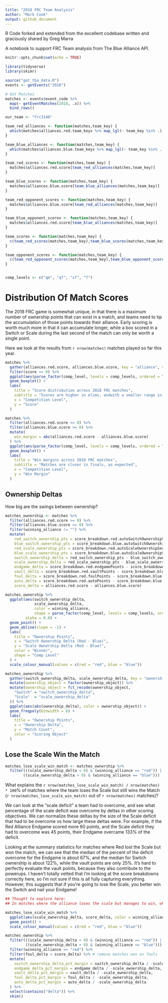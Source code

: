 ```yaml
---
title: "2018 FRC Team Analysis"
author: "Mark Cook"
output: github_document
---
```


R Code forked and extended from the excellent codebase written and graciously shared by Greg Marra

A notebook to support FRC Team analysis from The Blue Alliance API. 

```r
knitr::opts_chunk$set(echo = TRUE)

library(tidyverse)
library(skimr)

source("get_tba_data.R")
events <- getEvents("2018")

# Get Matches
matches <- events$event_code %>% 
  map(~ getEventMatches(2018, .x)) %>%
  bind_rows()

our_team <- "frc3140"

team_red_alliances <- function(matches,team_key) {
  which(matches$alliances.red.team_keys %>% map_lgl(~ team_key %in% .))
}

team_blue_alliances <- function(matches,team_key) {
  which(matches$alliances.blue.team_keys %>% map_lgl(~ team_key %in% .))
}

team_red_scores <- function(matches,team_key) {
  matches$alliances.red.score[team_red_alliances(matches,team_key)]
}

team_blue_scores <- function(matches,team_key) {
  matches$alliances.blue.score[team_blue_alliances(matches,team_key)]
}

team_red_opponent_scores <- function(matches,team_key) {
  matches$alliances.blue.score[team_red_alliances(matches,team_key)]
}

team_blue_opponent_scores <- function(matches,team_key) {
  matches$alliances.red.score[team_blue_alliances(matches,team_key)]
}

team_scores <- function(matches,team_key) {
  c(team_red_scores(matches,team_key),team_blue_scores(matches,team_key))
}

team_opponent_scores <- function(matches,team_key) {
  c(team_red_opponent_scores(matches,team_key),team_blue_opponent_scores(matches,team_key))
}


comp_levels <- c("qm", "qf", "sf", "f")
```

# Distribution Of Match Scores

The 2018 FRC game is somewhat unique, in that there is a maximum number of ownership points that can exist in a match, and teams need to tip the accumulation of those points towards their alliance. Early scoring is worth much more in that it can accumulate longer, while a box scored in a Switch or Scale during the last second of the match can only be worth a single point.

Here we look at the results from `r nrow(matches)` matches played so far this year.

```r
matches %>%
  gather(alliances.red.score, alliances.blue.score, key = "alliance", value = "score") %>%
  filter(score >= 0) %>%
  ggplot(aes(parse_factor(comp_level, levels = comp_levels, ordered = TRUE), score)) +
  geom_boxplot() +
  labs(
    title = "Score distribution across 2018 FRC matches",
    subtitle = "Scores are higher in elims, andwith a smaller range in finals",
    x = "Competition Level",
    y = "Score"
  )
```

```r
matches %>%
  filter(alliances.red.score >= 0) %>%
  filter(alliances.blue.score >= 0) %>%
  mutate(
    win_margin = abs(alliances.red.score - alliances.blue.score)
  ) %>%
  ggplot(aes(parse_factor(comp_level, levels = comp_levels, ordered = TRUE), win_margin)) +
  geom_boxplot() +
  labs(
    title = "Win margins across 2018 FRC matches",
    subtitle = "Matches are closer in finals, as expected",
    x = "Competition Level",
    y = "Win Margin"
  )
```

## Ownership Deltas

How big are the swings between ownership?

```r
matches_ownership <- matches %>%
  filter(alliances.red.score >= 0) %>%
  filter(alliances.blue.score >= 0) %>%
  filter(winning_alliance != "") %>%
  mutate(
    red_switch_ownership_pts = score_breakdown.red.autoSwitchOwnershipSec * 2 + score_breakdown.red.teleopSwitchOwnershipSec,
    blue_switch_ownership_pts = score_breakdown.blue.autoSwitchOwnershipSec * 2 + score_breakdown.blue.teleopSwitchOwnershipSec,
    red_scale_ownership_pts = score_breakdown.red.autoScaleOwnershipSec * 2 + score_breakdown.red.teleopScaleOwnershipSec,
    blue_scale_ownership_pts = score_breakdown.blue.autoScaleOwnershipSec * 2 + score_breakdown.blue.teleopScaleOwnershipSec,
    switch_ownership_delta = red_switch_ownership_pts - blue_switch_ownership_pts,
    scale_ownership_delta = red_scale_ownership_pts - blue_scale_ownership_pts,
    endgame_delta = score_breakdown.red.endgamePoints - score_breakdown.blue.endgamePoints,
    vault_delta = score_breakdown.red.vaultPoints - score_breakdown.blue.vaultPoints,
    foul_delta = score_breakdown.red.foulPoints - score_breakdown.blue.foulPoints,
    auto_delta = score_breakdown.red.autoPoints - score_breakdown.blue.autoPoints,
    score_delta = alliances.red.score - alliances.blue.score)

matches_ownership %>%
  ggplot(aes(switch_ownership_delta, 
             scale_ownership_delta, 
             color = winning_alliance,
             shape = parse_factor(comp_level, levels = comp_levels, ordered = TRUE)),
         alpha = 0.8) +
  geom_point() + 
  geom_abline(slope = -1) +
  labs(
    title = "Ownership Points",
    x = "Switch Ownership Delta (Red - Blue)",
    y = "Scale Ownership Detla (Red - Blue)",
    color = "Winner",
    shape = "Comp Level"
  ) + 
  scale_colour_manual(values = c(red = "red", blue = "blue"))

matches_ownership %>%
  gather(switch_ownership_delta, scale_ownership_delta, key = "ownership_object", value = "ownership_delta") %>%
  mutate(ownership_object = factor(ownership_object)) %>%
  mutate(ownership_object = fct_recode(ownership_object,
    "Switch" = "switch_ownership_delta",
    "Scale"  = "scale_ownership_delta"
  )) %>%
  ggplot(aes(abs(ownership_delta), color = ownership_object)) +
  geom_freqpoly(binwidth = 6) +
  labs(
    title = "Ownership Points",
    x = "Ownership Delta",
    y = "Match Count",
    color = "Scoring Object"
  )
```

## Lose the Scale Win the Match

```r
matches_lose_scale_win_match <- matches_ownership %>%
  filter(((scale_ownership_delta < 0) & (winning_alliance == "red")) |
        ((scale_ownership_delta > 0) & (winning_alliance == "blue")))
```


What explains the `r nrow(matches_lose_scale_win_match) / nrow(matches) * 100`% of matches where the team loses the Scale but still wins the Match (`r nrow(matches_lose_scale_win_match)` out of `r nrow(matches)` matches)?

We can look at the "scale deficit" a team had to overcome, and see what percentage of the scale deficit was overcome by deltas in other scoring objectives. We can normalize these deltas by the size of the Scale deficit that had to be overcome vs how large these deltas were. For example, if the Red Alliance Endgame scored more 60 points, and the Scale deficit they had to overcome was 45 points, their Endgame overcame 133% of the deficit.

Looking at the summary statistics for matches where Red lost the Scale but won the match, we can see that the median of the percent of the deficit overcome for the Endgame is about 67%, and the median for Switch ownership is about 122%, while the vault points are only 25%. It's hard to perfectly evaluate the vault points, because they also contribute to the powerups. I haven't totally vetted that I'm looking at the score breakdowns correctly here, so I'm not sure if this is all fully capturing everything. However, this suggests that if you're going to lose the Scale, you better win the Switch and nail your Endgame!

```r
## Thought to explore here:
## In matches where the alliance loses the scale but manages to win, what fraction of the score_delta is explained by climb_delta, vault_delta, etc? What mechanic are teams using to lose the scale but win the match?

matches_lose_scale_win_match %>%
  ggplot(aes(scale_ownership_delta, score_delta, color = winning_alliance)) +
  geom_point() +
  scale_colour_manual(values = c(red = "red", blue = "blue"))

matches_ownership %>%
  filter(((scale_ownership_delta < 0) & (winning_alliance == "red")) |
         ((scale_ownership_delta > 0) & (winning_alliance == "blue"))) %>%
  filter(winning_alliance == "red") %>%
  filter(foul_delta < score_delta) %>% # remove matches won on fouls
  mutate(
    switch_ownership_delta_pct_margin = switch_ownership_delta / -scale_ownership_delta,
    endgame_delta_pct_margin = endgame_delta / -scale_ownership_delta,
    vault_delta_pct_margin = vault_delta / -scale_ownership_delta,
    foul_delta_pct_margin = foul_delta / -scale_ownership_delta,
    auto_delta_pct_margin = auto_delta / -scale_ownership_delta
  ) %>%
  select(contains("delta")) %>%
  skim()
```

